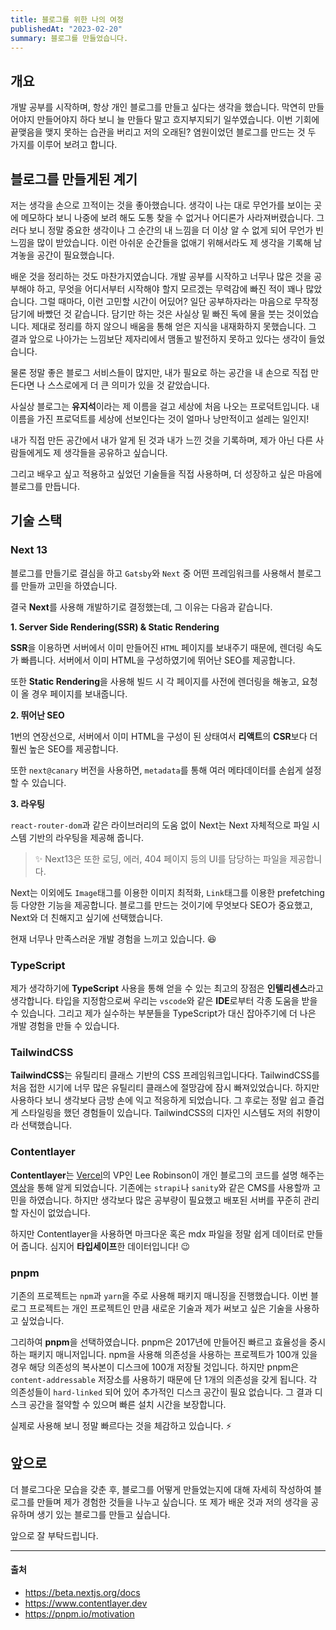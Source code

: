 ```yaml
---
title: 블로그를 위한 나의 여정
publishedAt: "2023-02-20"
summary: 블로그를 만들었습니다.
---
```


## 개요

개발 공부를 시작하며, 항상 개인 블로그를 만들고 싶다는 생각을 했습니다.
막연히 만들어야지 만들어야지 하다 보니 늘 만들다 말고 흐지부지되기 일쑤였습니다.
이번 기회에 끝맺음을 맺지 못하는 습관을 버리고 저의 오래된? 염원이었던 블로그를 만드는 것 두 가지를 이루어 보려고 합니다.

## 블로그를 만들게된 계기

저는 생각을 손으로 끄적이는 것을 좋아했습니다. 생각이 나는 대로 무언가를 보이는 곳에 메모하다 보니 나중에 보려 해도 도통 찾을 수 없거나 어디론가 사라져버렸습니다.
그러다 보니 정말 중요한 생각이나 그 순간의 내 느낌을 더 이상 알 수 없게 되어 무언가 빈 느낌을 많이 받았습니다.
이런 아쉬운 순간들을 없애기 위해서라도 제 생각을 기록해 남겨놓을 공간이 필요했습니다.

배운 것을 정리하는 것도 마찬가지였습니다. 개발 공부를 시작하고 너무나 많은 것을 공부해야 하고, 무엇을 어디서부터 시작해야 할지 모르겠는 무력감에 빠진 적이 꽤나 많았습니다. 그럴 때마다, 이런 고민할 시간이 어딨어?
일단 공부하자라는 마음으로 무작정 담기에 바빴던 것 같습니다.
담기만 하는 것은 사실상 밑 빠진 독에 물을 붓는 것이었습니다. 제대로 정리를 하지 않으니 배움을 통해 얻은 지식을 내재화하지 못했습니다. 그 결과 앞으로 나아가는 느낌보단 제자리에서 맴돌고 발전하지 못하고 있다는 생각이 들었습니다.

물론 정말 좋은 블로그 서비스들이 많지만, 내가 필요로 하는 공간을 내 손으로 직접 만든다면 나 스스로에게 더 큰 의미가 있을 것 같았습니다.

사실상 블로그는 **유지석**이라는 제 이름을 걸고 세상에 처음 나오는 프로덕트입니다. 내 이름을 가진 프로덕트를 세상에 선보인다는 것이 얼마나 낭만적이고 설레는 일인지!

내가 직접 만든 공간에서 내가 알게 된 것과 내가 느낀 것을 기록하며, 제가 아닌 다른 사람들에게도 제 생각들을 공유하고 싶습니다.

그리고 배우고 싶고 적용하고 싶었던 기술들을 직접 사용하며, 더 성장하고 싶은 마음에 블로그를 만듭니다.

## 기술 스택

### Next 13

블로그를 만들기로 결심을 하고 `Gatsby`와 `Next` 중 어떤 프레임워크를 사용해서 블로그를 만들까 고민을 하였습니다.

결국 **Next**를 사용해 개발하기로 결정했는데, 그 이유는 다음과 같습니다.

**1. Server Side Rendering(SSR) & Static Rendering**

**SSR**을 이용하면 서버에서 이미 만들어진 `HTML` 페이지를 보내주기 때문에, 렌더링 속도가 빠릅니다.
서버에서 이미 HTML을 구성하였기에 뛰어난 SEO를 제공합니다.

또한 **Static Rendering**을 사용해 빌드 시 각 페이지를 사전에 렌더링을 해놓고, 요청이 올 경우 페이지를 보내줍니다.

**2. 뛰어난 SEO**

1번의 연장선으로, 서버에서 이미 HTML을 구성이 된 상태여서 **리액트**의 **CSR**보다 더 훨씬 높은 SEO를 제공합니다.

또한 `next@canary` 버전을 사용하면, `metadata`를 통해 여러 메타데이터를 손쉽게 설정 할 수 있습니다.

**3. 라우팅**

`react-router-dom`과 같은 라이브러리의 도움 없이 Next는 Next 자체적으로 파일 시스템 기반의 라우팅을 제공해 줍니다.

> ✨ Next13은 또한 로딩, 에러, 404 페이지 등의 UI를 담당하는 파일을 제공합니다.

Next는 이외에도 `Image`태그를 이용한 이미지 최적화, `Link`태그를 이용한 prefetching 등 다양한 기능을 제공합니다.
블로그를 만드는 것이기에 무엇보다 SEO가 중요했고, Next와 더 친해지고 싶기에 선택했습니다.

현재 너무나 만족스러운 개발 경험을 느끼고 있습니다. 😆

### TypeScript

제가 생각하기에 **TypeScript** 사용을 통해 얻을 수 있는 최고의 장점은 **인텔리센스**라고 생각합니다. 타입을 지정함으로써 우리는 `vscode`와 같은 **IDE**로부터 각종 도움을 받을 수 있습니다.
그리고 제가 실수하는 부분들을 TypeScript가 대신 잡아주기에 더 나은 개발 경험을 만들 수 있습니다.

### TailwindCSS

**TailwindCSS**는 유틸리티 클래스 기반의 CSS 프레임워크입니다다. TailwindCSS를 처음 접한 시기에 너무 많은 유틸리티 클래스에 절망감에 잠시 빠져있었습니다.
하지만 사용하다 보니 생각보다 금방 손에 익고 적응하게 되었습니다. 그 후로는 정말 쉽고 즐겁게 스타일링을 했던 경험들이 있습니다.
TailwindCSS의 디자인 시스템도 저의 취향이라 선택했습니다.

### Contentlayer

**Contentlayer**는 [Vercel](https://vercel.com)의 VP인 Lee Robinson이 개인 블로그의 코드를 설명 해주는 [영상](https://www.youtube.com/watch?v=jeBy4vIBqw0)을 통해 알게 되었습니다. 기존에는 `strapi`나 `sanity`와 같은 CMS를 사용할까 고민을 하였습니다. 하지만 생각보다 많은 공부량이 필요했고 배포된 서버를 꾸준히 관리할 자신이 없었습니다.

하지만 Contentlayer을 사용하면 마크다운 혹은 mdx 파일을 정말 쉽게 데이터로 만들어 줍니다. 심지어 **타입세이프**한 데이터입니다! 😉

### pnpm

기존의 프로젝트는 `npm`과 `yarn`을 주로 사용해 패키지 매니징을 진행했습니다.
이번 블로그 프로젝트는 개인 프로젝트인 만큼 새로운 기술과 제가 써보고 싶은 기술을 사용하고 싶었습니다.

그리하여 **pnpm**을 선택하였습니다. pnpm은 2017년에 만들어진 빠르고 효율성을 중시하는 패키지 매니저입니다.
npm을 사용해 의존성을 사용하는 프로젝트가 100개 있을 경우 해당 의존성의 복사본이 디스크에 100개 저장될 것입니다. 하지만 pnpm은 `content-addressable` 저장소를 사용하기 때문에 단 1개의 의존성을 갖게 됩니다.
각 의존성들이 `hard-linked` 되어 있어 추가적인 디스크 공간이 필요 없습니다. 그 결과 디스크 공간을 절약할 수 있으며 빠른 설치 시간을 보장합니다.

실제로 사용해 보니 정말 빠르다는 것을 체감하고 있습니다. ⚡

## 앞으로

더 블로그다운 모습을 갖춘 후, 블로그를 어떻게 만들었는지에 대해 자세히 작성하여 블로그를 만들며 제가 경험한 것들을 나누고 싶습니다.
또 제가 배운 것과 저의 생각을 공유하며 생기 있는 블로그를 만들고 싶습니다.

앞으로 잘 부탁드립니다.

---

#### 출처

- https://beta.nextjs.org/docs
- https://www.contentlayer.dev
- https://pnpm.io/motivation

